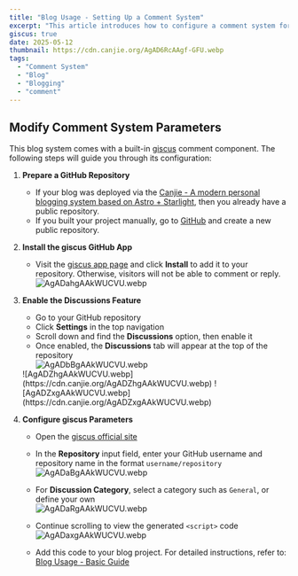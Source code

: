 ```yaml
---
title: "Blog Usage - Setting Up a Comment System"
excerpt: "This article introduces how to configure a comment system for a blog built with Starlight."
giscus: true
date: 2025-05-12
thumbnail: https://cdn.canjie.org/AgAD6RcAAgf-GFU.webp
tags:
  - "Comment System"
  - "Blog"
  - "Blogging"
  - "comment"
---
```



## Modify Comment System Parameters

This blog system comes with a built-in [giscus](https://giscus.app/) comment component. The following steps will guide you through its configuration:

<Steps>

1. **Prepare a GitHub Repository**  
   - If your blog was deployed via the [Canjie - A modern personal blogging system based on Astro + Starlight](https://canjie.org/en/blog/project/canjie-system-introduction), then you already have a public repository.  
   - If you built your project manually, go to [GitHub](https://github.com/) and create a new public repository.

2. **Install the giscus GitHub App**  
   - Visit the [giscus app page](https://github.com/apps/giscus) and click **Install** to add it to your repository. Otherwise, visitors will not be able to comment or reply.  
   ![AgADahgAAkWUCVU.webp](https://cdn.canjie.org/AgADahgAAkWUCVU.webp)

3. **Enable the Discussions Feature**  
   - Go to your GitHub repository  
   - Click **Settings** in the top navigation  
   - Scroll down and find the **Discussions** option, then enable it  
   - Once enabled, the **Discussions** tab will appear at the top of the repository  
   ![AgADbBgAAkWUCVU.webp](https://cdn.canjie.org/AgADbBgAAkWUCVU.webp)  
   <Tabs>
     <TabItem label="Before Enabling">
       ![AgADZhgAAkWUCVU.webp](https://cdn.canjie.org/AgADZhgAAkWUCVU.webp)
     </TabItem>
     <TabItem label="After Enabling">
       ![AgADZxgAAkWUCVU.webp](https://cdn.canjie.org/AgADZxgAAkWUCVU.webp)
     </TabItem>
   </Tabs>

4. **Configure giscus Parameters**  
   - Open the [giscus official site](https://giscus.app/)  
   - In the **Repository** input field, enter your GitHub username and repository name in the format `username/repository`  
   ![AgADaBgAAkWUCVU.webp](https://cdn.canjie.org/AgADaBgAAkWUCVU.webp)

   - For **Discussion Category**, select a category such as `General`, or define your own  
   ![AgADaRgAAkWUCVU.webp](https://cdn.canjie.org/AgADaRgAAkWUCVU.webp)

   - Continue scrolling to view the generated `<script>` code  
   ![AgADaxgAAkWUCVU.webp](https://cdn.canjie.org/AgADaxgAAkWUCVU.webp)

   - Add this code to your blog project. For detailed instructions, refer to: [Blog Usage - Basic Guide](https://canjie.org/en/blog/tech/blog-usage---beginners-guide/)

</Steps>
